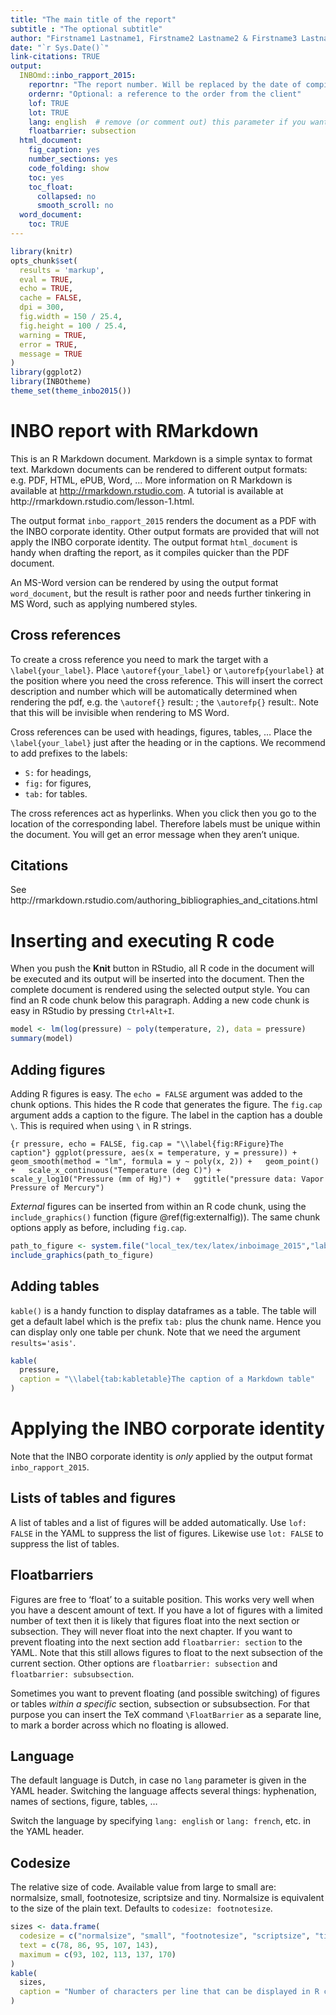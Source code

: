 ```yaml
---
title: "The main title of the report"
subtitle : "The optional subtitle"
author: "Firstname1 Lastname1, Firstname2 Lastname2 & Firstname3 Lastname3"
date: "`r Sys.Date()`"
link-citations: TRUE
output: 
  INBOmd::inbo_rapport_2015:
    reportnr: "The report number. Will be replaced by the date of compilation when missing."
    ordernr: "Optional: a reference to the order from the client"
    lof: TRUE
    lot: TRUE
    lang: english  # remove (or comment out) this parameter if you want Dutch
    floatbarrier: subsection
  html_document:
    fig_caption: yes
    number_sections: yes
    code_folding: show
    toc: yes
    toc_float:
      collapsed: no
      smooth_scroll: no
  word_document:
    toc: TRUE
---
```

```r
library(knitr)
opts_chunk$set(
  results = 'markup',
  eval = TRUE,
  echo = TRUE,
  cache = FALSE,
  dpi = 300,
  fig.width = 150 / 25.4,
  fig.height = 100 / 25.4,
  warning = TRUE,
  error = TRUE,
  message = TRUE
)
library(ggplot2)
library(INBOtheme)
theme_set(theme_inbo2015())
```

# INBO report with RMarkdown

This is an R Markdown document. Markdown is a simple syntax to format text. Markdown documents can be rendered to different output formats: e.g. PDF, HTML, ePUB, Word, ... More information on R Markdown is available at <http://rmarkdown.rstudio.com>. A tutorial is available at http://rmarkdown.rstudio.com/lesson-1.html.

The output format `inbo_rapport_2015` renders the document as a PDF with the INBO corporate identity.
Other output formats are provided that will not apply the INBO corporate identity. The output format `html_document` is handy when drafting the report, as it compiles quicker than the PDF document.

An MS-Word version can be rendered by using the output format `word_document`, but the result is rather poor and needs further tinkering in MS Word, such as applying numbered styles.

## Cross references
\label{S:crossref}

To create a cross reference you need to mark the target with a `\label{your_label}`. Place `\autoref{your_label}` or `\autorefp{yourlabel}` at the position where you need the cross reference. This will insert the correct description and number which will be automatically determined when rendering the pdf, e.g. the `\autoref{}` result: \autoref{S:crossref}; the `\autorefp{}` result:\autorefp{S:crossref}. Note that this will be invisible when rendering to MS Word.

Cross references can be used with headings, figures, tables, ... Place the `\label{your_label}` just after the heading or in the captions. We recommend to add prefixes to the labels:

- `S:` for headings,
- `fig:` for figures,
- `tab:` for tables.

The cross references act as hyperlinks. When you click then you go to the location of the corresponding label. Therefore labels must be unique within the document. You will get an error message when they aren't unique.

## Citations

See http://rmarkdown.rstudio.com/authoring_bibliographies_and_citations.html

# Inserting and executing R code

When you push the **Knit** button in RStudio, all R code in the document will be executed and its output will be inserted into the document. Then the complete document is rendered using the selected output style. You can find an R code chunk below this paragraph. Adding a new code chunk is easy in RStudio by pressing `Ctrl+Alt+I`.

```r
model <- lm(log(pressure) ~ poly(temperature, 2), data = pressure)
summary(model)
```

## Adding figures

Adding R figures is easy\autorefp{fig:RFigure}. The `echo = FALSE` argument was added to the chunk options. This hides the R code that generates the figure. The `fig.cap` argument adds a caption to the figure. The label in the caption has a double `\`. This is required when using `\` in R strings.

```{r pressure, echo = FALSE, fig.cap = "\\label{fig:RFigure}The caption"}
ggplot(pressure, aes(x = temperature, y = pressure)) + 
  geom_smooth(method = "lm", formula = y ~ poly(x, 2)) +
  geom_point() +
  scale_x_continuous("Temperature (deg C)") +
  scale_y_log10("Pressure (mm of Hg)") +
  ggtitle("pressure data: Vapor Pressure of Mercury")
```

_External_ figures can be inserted from within an R code chunk, using the `include_graphics()` function (figure \@ref(fig:externalfig)). The same chunk options apply as before, including `fig.cap`.

```r
path_to_figure <- system.file("local_tex/tex/latex/inboimage_2015","labo.jpg", package = "INBOmd")
include_graphics(path_to_figure)
```

## Adding tables

`kable()` is a handy function to display dataframes as a table\autorefp{tab:kabletable}. The table will get a default label which is the prefix `tab:` plus the chunk name. Hence you can display only one table per chunk. Note that we need the argument `results='asis'`.

```r
kable(
  pressure,
  caption = "\\label{tab:kabletable}The caption of a Markdown table"
)
```

# Applying the INBO corporate identity

Note that the INBO corporate identity is _only_ applied by the output format `inbo_rapport_2015`.

## Lists of tables and figures

A list of tables and a list of figures will be added automatically. Use `lof: FALSE` in the YAML to suppress the list of figures. Likewise use `lot: FALSE` to suppress the list of tables.

## Floatbarriers

Figures are free to 'float' to a suitable position. This works very well when you have a descent amount of text. If you have a lot of figures with a limited number of text then it is likely that figures float into the next section or subsection. They will never float into the next chapter. If you want to prevent floating into the next section add `floatbarrier: section` to the YAML. Note that this still allows figures to float to the next subsection of the current section. Other options are `floatbarrier: subsection` and `floatbarrier: subsubsection`.

Sometimes you want to prevent floating (and possible switching) of figures or tables _within a specific_ section, subsection or subsubsection. For that purpose you can insert the TeX command `\FloatBarrier` as a separate line, to mark a border across which no floating is allowed.

## Language

The default language is Dutch, in case no `lang` parameter is given in the YAML header. Switching the language affects several things: hyphenation, names of sections, figure, tables, ...

Switch the language by specifying `lang: english` or `lang: french`, etc. in the YAML header.

## Codesize

The relative size of code. Available value from large to small are: normalsize, small, footnotesize, scriptsize and tiny. Normalsize is equivalent to the size of the plain text. Defaults to `codesize: footnotesize`.

```r
sizes <- data.frame(
  codesize = c("normalsize", "small", "footnotesize", "scriptsize", "tiny"),
  text = c(78, 86, 95, 107, 143),
  maximum = c(93, 102, 113, 137, 170)
)
kable(
  sizes, 
  caption = "Number of characters per line that can be displayed in R code chunks for the different codesizes."
)
```
